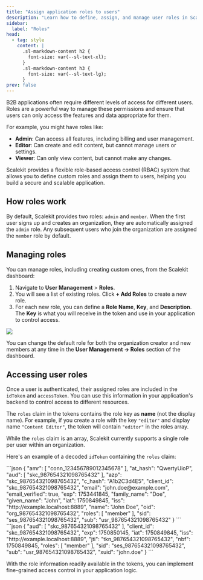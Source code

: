 ```yaml
---
title: "Assign application roles to users"
description: "Learn how to define, assign, and manage user roles in Scalekit for granular access control."
sidebar:
  label: "Roles"
head:
  - tag: style
    content: |
      .sl-markdown-content h2 {
        font-size: var(--sl-text-xl);
      }
      .sl-markdown-content h3 {
        font-size: var(--sl-text-lg);
      }
prev: false
---
```


B2B applications often require different levels of access for different users. Roles are a powerful way to manage these permissions and ensure that users can only access the features and data appropriate for them.

For example, you might have roles like:
- **Admin**: Can access all features, including billing and user management.
- **Editor**: Can create and edit content, but cannot manage users or settings.
- **Viewer**: Can only view content, but cannot make any changes.

Scalekit provides a flexible role-based access control (RBAC) system that allows you to define custom roles and assign them to users, helping you build a secure and scalable application.

## How roles work

By default, Scalekit provides two roles: `admin` and `member`. When the first user signs up and creates an organization, they are automatically assigned the `admin` role. Any subsequent users who join the organization are assigned the `member` role by default.

## Managing roles

You can manage roles, including creating custom ones, from the Scalekit dashboard:

1.  Navigate to **User Management** > **Roles**.
2.  You will see a list of existing roles. Click **+ Add Roles** to create a new role.
3.  For each new role, you can define a **Role Name**, **Key**, and **Description**. The **Key** is what you will receive in the token and use in your application to control access.

![](@/assets/docs/fsa/user-management/1-roles.png)

<LinkCard
  title="Integrate with Scalekit"
  href="/fsa/quickstart/"
  description="Follow our quickstart guide to integrate Scalekit into your application and start managing user roles."
/>

You can change the default role for both the organization creator and new members at any time in the **User Management → Roles** section of the dashboard.

## Accessing user roles

Once a user is authenticated, their assigned roles are included in the `idToken` and `accessToken`. You can use this information in your application's backend to control access to different resources.

The `roles` claim in the tokens contains the role key as **name** (not the display name). For example, if you create a role with the key `"editor"` and display name `"Content Editor"`, the token will contain `"editor"` in the roles array.

While the `roles` claim is an array, Scalekit currently supports a single role per user within an organization.

Here's an example of a decoded `idToken` containing the `roles` claim:

<Tabs>
<TabItem label="ID Token (decoded)" value="idToken">
```json
{
  "amr": [
    "conn_123456789012345678"
  ],
  "at_hash": "QwertyUioP",
  "aud": [
    "skc_987654321098765432"
  ],
  "azp": "skc_987654321098765432",
  "c_hash": "A1b2C3d4E5",
  "client_id": "skc_987654321098765432",
  "email": "john.doe@example.com",
  "email_verified": true,
  "exp": 1753441845,
  "family_name": "Doe",
  "given_name": "John",
  "iat": 1750849845,
  "iss": "http://example.localhost:8889",
  "name": "John Doe",
  "oid": "org_987654321098765432",
  "roles": [
    "member"
  ],
  "sid": "ses_987654321098765432",
  "sub": "usr_987654321098765432"
}
```
</TabItem>
<TabItem label="Access Token (decoded)" value="accessToken">
```json
{
  "aud": [
    "skc_987654321098765432"
  ],
  "client_id": "skc_987654321098765432",
  "exp": 1750850145,
  "iat": 1750849845,
  "iss": "http://example.localhost:8889",
  "jti": "tkn_987654321098765432",
  "nbf": 1750849845,
  "roles": [
    "member"
  ],
  "sid": "ses_987654321098765432",
  "sub": "usr_987654321098765432",
  "xuid": "john.doe"
}
```
</TabItem>
</Tabs>

With the role information readily available in the tokens, you can implement fine-grained access control in your application logic.